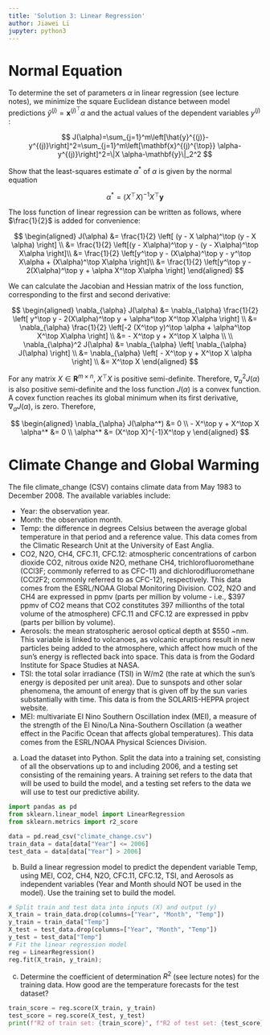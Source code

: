 ```yaml
---
title: 'Solution 3: Linear Regression'
author: Jiawei Li
jupyter: python3
---
```


# Normal Equation
To determine the set of parameters $\alpha$ in linear regression (see lecture notes), we minimize the square Euclidean distance between model predictions $\hat{y}^{(j)}=\mathbf{x}^{(j)^{\top}} \alpha$ and the actual values of the dependent variables $y^{(j)}$ :

$$
J(\alpha)=\sum_{j=1}^m\left[\hat{y}^{(j)}-y^{(j)}\right]^2=\sum_{j=1}^m\left[\mathbf{x}^{(j)^{\top}} \alpha-y^{(j)}\right]^2=\|X \alpha-\mathbf{y}\|_2^2
$$

Show that the least-squares estimate $\alpha^*$ of $\alpha$ is given by the normal equation

$$
\alpha^*=\left(X^{\top} X\right)^{-1} X^{\top} \mathbf{y}
$$

The loss function of linear regression can be written as follows, where $\frac{1}{2}$ is added for convenience:

$$
\begin{aligned}
J(\alpha) &= \frac{1}{2} \left[ (y - X \alpha)^\top (y - X \alpha) \right] \\
&= \frac{1}{2} \left[(y - X\alpha)^\top y - (y - X\alpha)^\top X\alpha \right]\\
&= \frac{1}{2} \left[y^\top y - (X\alpha)^\top y - y^\top X\alpha + (X\alpha)^\top X\alpha \right]\\
&= \frac{1}{2} \left[y^\top y - 2(X\alpha)^\top y + \alpha X^\top X\alpha \right]
\end{aligned}
$$

We can calculate the Jacobian and Hessian matrix of the loss function, corresponding to the first and second derivative:

$$
\begin{aligned}
\nabla_{\alpha} J(\alpha) &= \nabla_{\alpha} \frac{1}{2} \left[ y^\top y - 2(X\alpha)^\top y + \alpha^\top X^\top X\alpha \right] \\
&= \nabla_{\alpha} \frac{1}{2} \left[-2 (X^\top y)^\top \alpha + \alpha^\top X^\top X\alpha \right] \\
&= - X^\top y  + X^\top X \alpha \\
\\
\nabla_{\alpha}^2 J(\alpha) &= \nabla_{\alpha} \left[ \nabla_{\alpha} J(\alpha) \right] \\
&= \nabla_{\alpha} \left[ - X^\top y  + X^\top X \alpha \right] \\
&= X^\top X
\end{aligned}
$$

For any matrix $X \in \mathbf{R}^{m \times n}$, $X^\top X$ is positive semi-definite. Therefore, $\nabla_{\alpha}^2 J(\alpha)$ is also positive semi-definite and the loss function $J(\alpha)$ is a convex function. A covex function reaches its global minimum when its first derivative, $\nabla_{\alpha} J(\alpha)$, is zero. Therefore,

$$
\begin{aligned}
\nabla_{\alpha} J(\alpha^*) &= 0 \\
- X^\top y  + X^\top X \alpha^* &= 0 \\
\alpha^* &= (X^\top X)^{-1}X^\top y
\end{aligned}
$$


# Climate Change and Global Warming
The file climate_change (CSV) contains climate data from May 1983 to December 2008. The available variables include:

- Year: the observation year.
- Month: the observation month.
- Temp: the difference in degrees Celsius between the average global temperature in that period and a reference value. This data comes from the Climatic Research Unit at the University of East Anglia.
- CO2, N2O, CH4, CFC.11, CFC.12: atmospheric concentrations of carbon dioxide CO2, nitrous oxide N2O, methane CH4, trichlorofluoromethane (CCl3F; commonly referred to as CFC-11) and dichlorodifluoromethane (CCl2F2; commonly referred to as CFC-12), respectively. This data comes from the ESRL/NOAA Global Monitoring Division. CO2, N2O and CH4 are expressed in ppmv (parts per million by volume - i.e., $397 ppmv of CO2 means that CO2 constitutes 397 millionths of the total volume of the atmosphere) CFC.11 and CFC.12 are expressed in ppbv (parts per billion by volume).
- Aerosols: the mean stratospheric aerosol optical depth at $550 ~nm. This variable is linked to volcanoes, as volcanic eruptions result in new particles being added to the atmosphere, which affect how much of the sun's energy is reflected back into space. This data is from the Godard Institute for Space Studies at NASA.
- TSI: the total solar irradiance (TSI) in W/m2 (the rate at which the sun's energy is deposited per unit area). Due to sunspots and other solar phenomena, the amount of energy that is given off by the sun varies substantially with time. This data is from the SOLARIS-HEPPA project website.
- MEI: multivariate El Nino Southern Oscillation index (MEI), a measure of the strength of the El Nino/La Nina-Southern Oscillation (a weather effect in the Pacific Ocean that affects global temperatures). This data comes from the ESRL/NOAA Physical Sciences Division.

(a) Load the dataset into Python. Split the data into a training set, consisting of all the observations up to and including 2006, and a testing set consisting of the remaining years. A training set refers to the data that will be used to build the model, and a testing set refers to the data we will use to test our predictive ability.

```python
import pandas as pd
from sklearn.linear_model import LinearRegression
from sklearn.metrics import r2_score
```

```python
data = pd.read_csv("climate_change.csv")
train_data = data[data["Year"] <= 2006]
test_data = data[data["Year"] > 2006]
```

(b) Build a linear regression model to predict the dependent variable Temp, using MEI, CO2, CH4, N2O, CFC.11, CFC.12, TSI, and Aerosols as independent variables (Year and Month should NOT be used in the model). Use the training set to build the model.

```python
# Split train and test data into inputs (X) and output (y)
X_train = train_data.drop(columns=["Year", "Month", "Temp"])
y_train = train_data["Temp"]
X_test = test_data.drop(columns=["Year", "Month", "Temp"])
y_test = test_data["Temp"]
# Fit the linear regression model
reg = LinearRegression()
reg.fit(X_train, y_train);
```

(c) Determine the coefficient of determination $R^2$ (see lecture notes) for the training data. How good are the temperature forecasts for the test dataset?

```python
train_score = reg.score(X_train, y_train)
test_score = reg.score(X_test, y_test)
print(f"R2 of train set: {train_score}", f"R2 of test set: {test_score}", sep="\n")
```